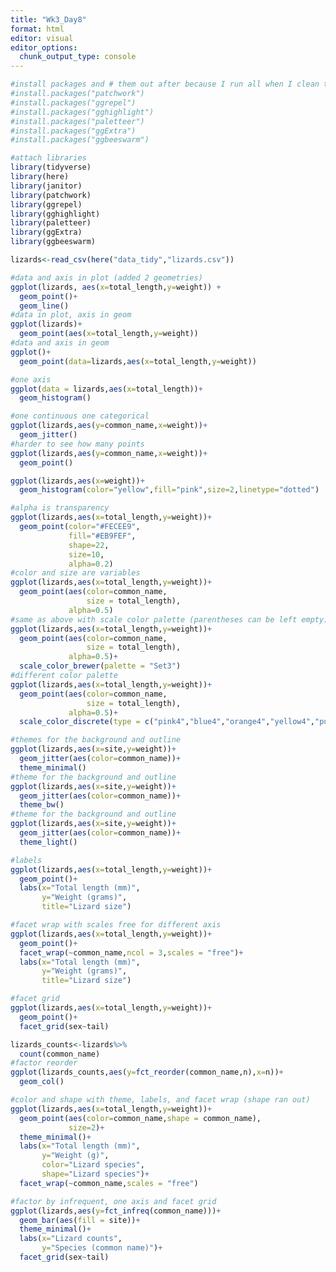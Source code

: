 ```yaml
---
title: "Wk3_Day8"
format: html
editor: visual
editor_options: 
  chunk_output_type: console
---
```


```r
#install packages and # them out after because I run all when I clean the environment
#install.packages("patchwork")
#install.packages("ggrepel")
#install.packages("gghighlight")
#install.packages("paletteer")
#install.packages("ggExtra")
#install.packages("ggbeeswarm")

```

```r
#attach libraries
library(tidyverse)
library(here)
library(janitor)
library(patchwork)
library(ggrepel)
library(gghighlight)
library(paletteer)
library(ggExtra)
library(ggbeeswarm)
```

```r
lizards<-read_csv(here("data_tidy","lizards.csv"))
```

```r
#data and axis in plot (added 2 geometries)
ggplot(lizards, aes(x=total_length,y=weight)) +
  geom_point()+
  geom_line()
#data in plot, axis in geom
ggplot(lizards)+
  geom_point(aes(x=total_length,y=weight))
#data and axis in geom
ggplot()+
  geom_point(data=lizards,aes(x=total_length,y=weight))

```

```r
#one axis
ggplot(data = lizards,aes(x=total_length))+
  geom_histogram()
```

```r
#one continuous one categorical
ggplot(lizards,aes(y=common_name,x=weight))+
  geom_jitter()
#harder to see how many points
ggplot(lizards,aes(y=common_name,x=weight))+
  geom_point()
```

```r
ggplot(lizards,aes(x=weight))+
  geom_histogram(color="yellow",fill="pink",size=2,linetype="dotted")
```

```r
#alpha is transparency
ggplot(lizards,aes(x=total_length,y=weight))+
  geom_point(color="#FECEE9",
             fill="#EB9FEF",
             shape=22,
             size=10,
             alpha=0.2)
#color and size are variables
ggplot(lizards,aes(x=total_length,y=weight))+
  geom_point(aes(color=common_name,
                 size = total_length),
             alpha=0.5)
#same as above with scale color palette (parentheses can be left empty)
ggplot(lizards,aes(x=total_length,y=weight))+
  geom_point(aes(color=common_name,
                 size = total_length),
             alpha=0.5)+
  scale_color_brewer(palette = "Set3")
#different color palette
ggplot(lizards,aes(x=total_length,y=weight))+
  geom_point(aes(color=common_name,
                 size = total_length),
             alpha=0.5)+
  scale_color_discrete(type = c("pink4","blue4","orange4","yellow4","purple4","red4","grey4"))
```

```r
#themes for the background and outline
ggplot(lizards,aes(x=site,y=weight))+
  geom_jitter(aes(color=common_name))+
  theme_minimal()
#theme for the background and outline
ggplot(lizards,aes(x=site,y=weight))+
  geom_jitter(aes(color=common_name))+
  theme_bw()
#theme for the background and outline
ggplot(lizards,aes(x=site,y=weight))+
  geom_jitter(aes(color=common_name))+
  theme_light()
```

```r
#labels
ggplot(lizards,aes(x=total_length,y=weight))+
  geom_point()+
  labs(x="Total length (mm)",
       y="Weight (grams)",
       title="Lizard size")
```

```r
#facet wrap with scales free for different axis
ggplot(lizards,aes(x=total_length,y=weight))+
  geom_point()+
  facet_wrap(~common_name,ncol = 3,scales = "free")+
  labs(x="Total length (mm)",
       y="Weight (grams)",
       title="Lizard size")

```

```r
#facet grid
ggplot(lizards,aes(x=total_length,y=weight))+
  geom_point()+
  facet_grid(sex~tail)
```

```r
lizards_counts<-lizards%>%
  count(common_name)
#factor reorder
ggplot(lizards_counts,aes(y=fct_reorder(common_name,n),x=n))+
  geom_col()
```

```r
#color and shape with theme, labels, and facet wrap (shape ran out)
ggplot(lizards,aes(x=total_length,y=weight))+
  geom_point(aes(color=common_name,shape = common_name),
             size=2)+
  theme_minimal()+
  labs(x="Total length (mm)",
       y="Weight (g)",
       color="Lizard species",
       shape="Lizard species")+
  facet_wrap(~common_name,scales = "free")

```

```r
#factor by infrequent, one axis and facet grid
ggplot(lizards,aes(y=fct_infreq(common_name)))+
  geom_bar(aes(fill = site))+
  theme_minimal()+
  labs(x="Lizard counts",
       y="Species (common name)")+
  facet_grid(sex~tail)
```

